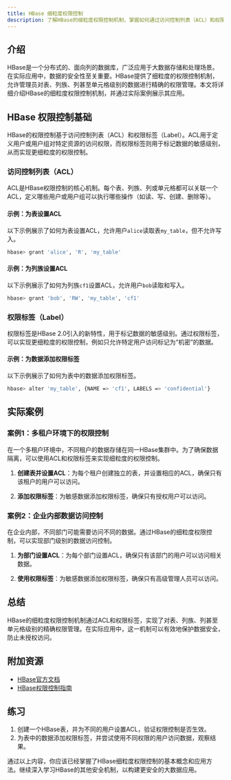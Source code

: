 ```yaml
---
title: HBase 细粒度权限控制
description: 了解HBase的细粒度权限控制机制，掌握如何通过访问控制列表（ACL）和权限标签（Label）实现对HBase数据的精确权限管理。
---
```


## 介绍

HBase是一个分布式的、面向列的数据库，广泛应用于大数据存储和处理场景。在实际应用中，数据的安全性至关重要。HBase提供了细粒度的权限控制机制，允许管理员对表、列族、列甚至单元格级别的数据进行精确的权限管理。本文将详细介绍HBase的细粒度权限控制机制，并通过实际案例展示其应用。

## HBase 权限控制基础

HBase的权限控制基于访问控制列表（ACL）和权限标签（Label）。ACL用于定义用户或用户组对特定资源的访问权限，而权限标签则用于标记数据的敏感级别，从而实现更细粒度的权限控制。

### 访问控制列表（ACL）

ACL是HBase权限控制的核心机制。每个表、列族、列或单元格都可以关联一个ACL，定义哪些用户或用户组可以执行哪些操作（如读、写、创建、删除等）。

#### 示例：为表设置ACL

以下示例展示了如何为表设置ACL，允许用户`alice`读取表`my_table`，但不允许写入。

```bash
hbase> grant 'alice', 'R', 'my_table'
```

#### 示例：为列族设置ACL

以下示例展示了如何为列族`cf1`设置ACL，允许用户`bob`读取和写入。

```bash
hbase> grant 'bob', 'RW', 'my_table', 'cf1'
```

### 权限标签（Label）

权限标签是HBase 2.0引入的新特性，用于标记数据的敏感级别。通过权限标签，可以实现更细粒度的权限控制，例如只允许特定用户访问标记为“机密”的数据。

#### 示例：为数据添加权限标签

以下示例展示了如何为表中的数据添加权限标签。

```bash
hbase> alter 'my_table', {NAME => 'cf1', LABELS => 'confidential'}
```

## 实际案例

### 案例1：多租户环境下的权限控制

在一个多租户环境中，不同租户的数据存储在同一HBase集群中。为了确保数据隔离，可以使用ACL和权限标签来实现细粒度的权限控制。

1. **创建表并设置ACL**：为每个租户创建独立的表，并设置相应的ACL，确保只有该租户的用户可以访问。

2. **添加权限标签**：为敏感数据添加权限标签，确保只有授权用户可以访问。

### 案例2：企业内部数据访问控制

在企业内部，不同部门可能需要访问不同的数据。通过HBase的细粒度权限控制，可以实现部门级别的数据访问控制。

1. **为部门设置ACL**：为每个部门设置ACL，确保只有该部门的用户可以访问相关数据。

2. **使用权限标签**：为敏感数据添加权限标签，确保只有高级管理人员可以访问。

## 总结

HBase的细粒度权限控制机制通过ACL和权限标签，实现了对表、列族、列甚至单元格级别的精确权限管理。在实际应用中，这一机制可以有效地保护数据安全，防止未授权访问。

## 附加资源

- [HBase官方文档](https://hbase.apache.org/)
- [HBase权限控制指南](https://hbase.apache.org/book.html#_access_control)

## 练习

1. 创建一个HBase表，并为不同的用户设置ACL，验证权限控制是否生效。
2. 为表中的数据添加权限标签，并尝试使用不同权限的用户访问数据，观察结果。

通过以上内容，你应该已经掌握了HBase细粒度权限控制的基本概念和应用方法。继续深入学习HBase的其他安全机制，以构建更安全的大数据应用。